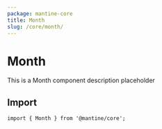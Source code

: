 ```yaml
---
package: mantine-core
title: Month
slug: /core/month/
---
```


# Month

This is a Month component description placeholder

<PageHeader
  source="mantine-core/src/Month/Month.tsx"
  docs="core/Month.mdx"
  package="@mantine/core"
/>

## Import

```tsx
import { Month } from '@mantine/core';
```

<PropsTable component="Month" />
